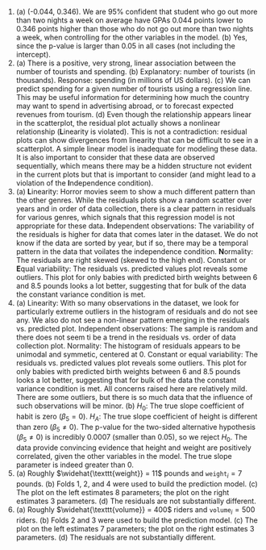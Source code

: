 1. \(a) (-0.044, 0.346). We are 95% confident that student who go out more than two nights a week on average have GPAs 0.044 points lower to 0.346 points higher than those who do not go out more than two nights a week, when controlling for the other variables in the model. (b) Yes, since the p-value is larger than 0.05 in all cases (not including the intercept).
\addtocounter{enumi}{1}

1. \(a) There is a positive, very strong, linear association between the number of tourists and spending. (b) Explanatory: number of tourists (in thousands). Response: spending (in millions of US dollars). (c) We can predict spending for a given number of tourists using a regression line. This may be useful information for determining how much the country may want to spend in advertising abroad, or to forecast expected revenues from tourism. (d) Even though the relationship appears linear in the scatterplot, the residual plot actually shows a nonlinear relationship (**L**inearity is violated). This is not a contradiction: residual plots can show divergences from linearity that can be difficult to see in a scatterplot. A simple linear model is inadequate for modeling these data. It is also important to consider that these data are observed sequentially, which means there may be a hidden structure not evident in the current plots but that is important to consider (and might lead to a violation of the **I**ndependence condition).
\addtocounter{enumi}{1}

1. \(a) **L**inearity: Horror movies seem to show a much different pattern than the other genres. While the residuals plots show a random scatter over years and in order of data collection, there is a clear pattern in residuals for various genres, which signals that this regression model is not appropriate for these data. **I**ndependent observations: The variability of the residuals is higher for data that comes later in the dataset. We do not know if the data are sorted by year, but if so, there may be a temporal pattern in the data that voilates the independence condition. **N**ormality: The residuals are right skewed (skewed to the high end). Constant or **E**qual variability: The residuals vs. predicted values plot reveals some outliers. This plot for only babies with predicted birth weights between 6 and 8.5 pounds looks a lot better, suggesting that for bulk of the data the constant variance condition is met.
\addtocounter{enumi}{1}

1. \(a) Linearity: With so many observations in the dataset, we look for particularly extreme outliers in the histogram of residuals and do not see any. We also do not see a non-linear pattern emerging in the residuals vs. predicted plot. Independent observations: The sample is random and there does not seem ti be a trend in the residuals vs. order of data collection plot. Normality: The histogram of residuals appears to be unimodal and symmetic, centered at 0. Constant or equal variability: The residuals vs. predicted values plot reveals some outliers. This plot for only babies with predicted birth weights between 6 and 8.5 pounds looks a lot better, suggesting that for bulk of the data the constant variance condition is met. All concerns raised here are relatively mild. There are some outliers, but there is so much data that the influence of such observations will be minor. (b) $H_0$: The true slope coefficient of habit is zero ($\beta_5 = 0$).  $H_A$: The true slope coefficient of height is different than zero ($\beta_5 \neq 0$). The p-value for the two-sided alternative hypothesis ($\beta_5 \ne 0$) is incredibly 0.0007 (smaller than 0.05), so we reject $H_0$. The data provide convincing evidence that height and weight are positively correlated, given the other variables in the model. The true slope parameter is indeed greater than 0.
\addtocounter{enumi}{1}

1. \(a) Roughly $\widehat{\texttt{weight}} = 11$ pounds and $\texttt{weight}_i = 7$ pounds. (b) Folds 1, 2, and 4 were used to build the prediction model. (c) The plot on the left estimates 8 parameters; the plot on the right estimates 3 parameters. (d) The residuals are not substantially different.
\addtocounter{enumi}{1}

1. \(a) Roughly $\widehat{\texttt{volume}} = 400$ riders and $\texttt{volume}_i = 500$ riders. (b) Folds 2 and 3 were used to build the prediction model. (c) The plot on the left estimates 7 parameters; the plot on the right estimates 3 parameters. (d) The residuals are not substantially different.
\addtocounter{enumi}{1}
